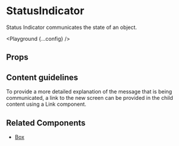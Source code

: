 
# StatusIndicator

Status Indicator communicates the state of an object.

<Playground {...config} />

## Props

<PropsTable propsConfig={config.props} />

## Content guidelines

To provide a more detailed explanation of the message that is being communicated, a link to the new screen can be provided in the child content using a Link component.

## Related Components

- [Box](/box)
